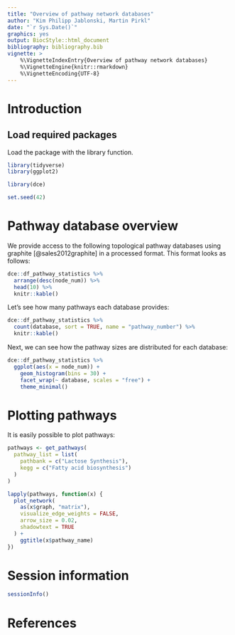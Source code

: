 ```yaml
---
title: "Overview of pathway network databases"
author: "Kim Philipp Jablonski, Martin Pirkl"
date: "`r Sys.Date()`"
graphics: yes
output: BiocStyle::html_document
bibliography: bibliography.bib
vignette: >
    %\VignetteIndexEntry{Overview of pathway network databases}
    %\VignetteEngine{knitr::rmarkdown}
    %\VignetteEncoding{UTF-8}
---
```


# Introduction

## Load required packages

Load the package with the library function.

```r
library(tidyverse)
library(ggplot2)

library(dce)

set.seed(42)
```

# Pathway database overview

We provide access to the following topological pathway databases using
graphite [@sales2012graphite] in a processed format.
This format looks as follows:

```r
dce::df_pathway_statistics %>%
  arrange(desc(node_num)) %>%
  head(10) %>%
  knitr::kable()
```

Let's see how many pathways each database provides:

```r
dce::df_pathway_statistics %>%
  count(database, sort = TRUE, name = "pathway_number") %>%
  knitr::kable()
```

Next, we can see how the pathway sizes are distributed for each database:

```r
dce::df_pathway_statistics %>%
  ggplot(aes(x = node_num)) +
    geom_histogram(bins = 30) +
    facet_wrap(~ database, scales = "free") +
    theme_minimal()
```

# Plotting pathways

It is easily possible to plot pathways:
```r
pathways <- get_pathways(
  pathway_list = list(
    pathbank = c("Lactose Synthesis"),
    kegg = c("Fatty acid biosynthesis")
  )
)

lapply(pathways, function(x) {
  plot_network(
    as(x$graph, "matrix"),
    visualize_edge_weights = FALSE,
    arrow_size = 0.02,
    shadowtext = TRUE
  ) +
    ggtitle(x$pathway_name)
})
```

# Session information

```r
sessionInfo()
```

# References

